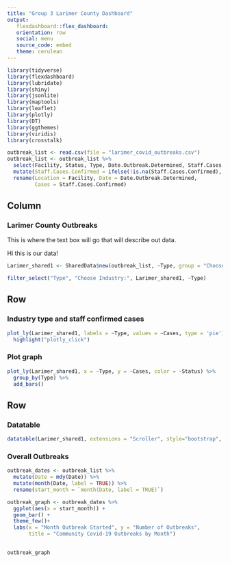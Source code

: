 ```yaml
---
title: "Group 3 Larimer County Dashboard"
output:
   flexdashboard::flex_dashboard:
   orientation: row
   social: menu
   source_code: embed
   theme: cerulean
---
```

```r
library(tidyverse)
library(flexdashboard)
library(lubridate)
library(shiny)
library(jsonlite)
library(maptools)
library(leaflet)
library(plotly)
library(DT)
library(ggthemes)
library(viridis)
library(crosstalk)
```

```r
outbreak_list <- read.csv(file = "larimer_covid_outbreaks.csv")
outbreak_list <- outbreak_list %>%
  select(Facility, Status, Type, Date.Outbreak.Determined, Staff.Cases.Confirmed) %>% 
  mutate(Staff.Cases.Confirmed = ifelse(!is.na(Staff.Cases.Confirmed), Staff.Cases.Confirmed, 0)) %>% 
  rename(Location = Facility, Date = Date.Outbreak.Determined,
         Cases = Staff.Cases.Confirmed)
```

Column {.sidebar data-width=250}
-------------------------------------
### Larimer County Outbreaks
This is where the text box will go that will describe out data.

Hi this is our data! 

```r
Larimer_shared1 <- SharedData$new(outbreak_list, ~Type, group = "Choose Industry")

filter_select("Type", "Choose Industry:", Larimer_shared1, ~Type)
```

Row {data-height=350, data-width=300}
-------------------------------------

### Industry type and staff confirmed cases

```r
plot_ly(Larimer_shared1, labels = ~Type, values = ~Cases, type = 'pie') %>%
  highlight("plotly_click")
```

### Plot graph

```r
plot_ly(Larimer_shared1, x = ~Type, y = ~Cases, color = ~Status) %>%
  group_by(Type) %>% 
  add_bars()
```

Row {data-height=600}
-------------------------------------
### Datatable

```r
datatable(Larimer_shared1, extensions = "Scroller", style="bootstrap", class="compact", width="100%", options=list(deferRender=TRUE, scrollY=300, scroller=TRUE))
```

### Overall Outbreaks
```r
outbreak_dates <- outbreak_list %>% 
  mutate(Date = mdy(Date)) %>%  
  mutate(month(Date, label = TRUE)) %>% 
  rename(start_month = `month(Date, label = TRUE)`)

outbreak_graph <- outbreak_dates %>% 
  ggplot(aes(x = start_month)) +
  geom_bar() +
  theme_few()+
  labs(x = "Month Outbreak Started", y = "Number of Outbreaks", 
       title = "Community Covid-19 Outbreaks by Month")
  

outbreak_graph
```
























